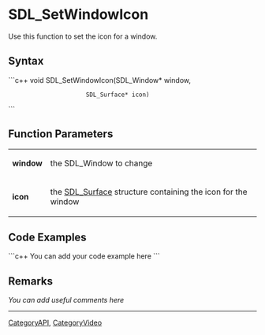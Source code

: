 <!-- pragma section-numbers off -->
<!-- pragma disable-camelcase -->

= SDL_SetWindowIcon =
Use this function to set the icon for a window.


== Syntax ==
```c++
void SDL_SetWindowIcon(SDL_Window*  window,
                       SDL_Surface* icon)
```

== Function Parameters ==
{|
|'''window'''
|the SDL_Window to change
|-
|'''icon'''
|the [[SDL_Surface]] structure containing the icon for the window
|}

== Code Examples ==
```c++
You can add your code example here
```

== Remarks ==
''You can add useful comments here''


----
[[CategoryAPI]], [[CategoryVideo]]
